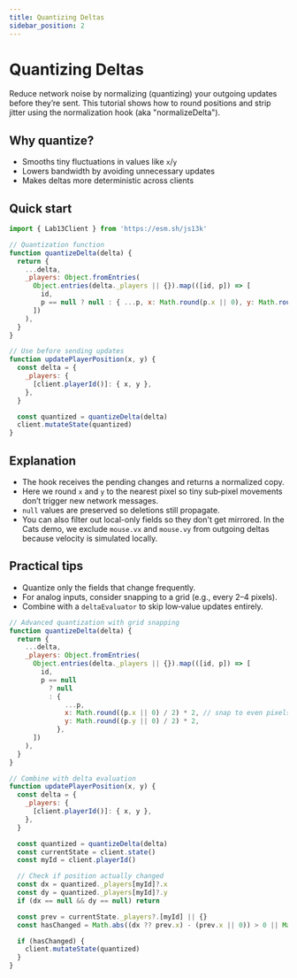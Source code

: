 ```yaml
---
title: Quantizing Deltas
sidebar_position: 2
---
```


# Quantizing Deltas

Reduce network noise by normalizing (quantizing) your outgoing updates before they’re sent. This tutorial shows how to round positions and strip jitter using the normalization hook (aka "normalizeDelta").

## Why quantize?

- Smooths tiny fluctuations in values like `x`/`y`
- Lowers bandwidth by avoiding unnecessary updates
- Makes deltas more deterministic across clients

## Quick start

```js
import { Lab13Client } from 'https://esm.sh/js13k'

// Quantization function
function quantizeDelta(delta) {
  return {
    ...delta,
    _players: Object.fromEntries(
      Object.entries(delta._players || {}).map(([id, p]) => [
        id,
        p == null ? null : { ...p, x: Math.round(p.x || 0), y: Math.round(p.y || 0) },
      ])
    ),
  }
}

// Use before sending updates
function updatePlayerPosition(x, y) {
  const delta = {
    _players: {
      [client.playerId()]: { x, y },
    },
  }

  const quantized = quantizeDelta(delta)
  client.mutateState(quantized)
}
```

## Explanation

- The hook receives the pending changes and returns a normalized copy.
- Here we round `x` and `y` to the nearest pixel so tiny sub‑pixel movements don’t trigger new network messages.
- `null` values are preserved so deletions still propagate.
- You can also filter out local-only fields so they don't get mirrored. In the Cats demo, we exclude `mouse.vx` and `mouse.vy` from outgoing deltas because velocity is simulated locally.

## Practical tips

- Quantize only the fields that change frequently.
- For analog inputs, consider snapping to a grid (e.g., every 2–4 pixels).
- Combine with a `deltaEvaluator` to skip low‑value updates entirely.

```js
// Advanced quantization with grid snapping
function quantizeDelta(delta) {
  return {
    ...delta,
    _players: Object.fromEntries(
      Object.entries(delta._players || {}).map(([id, p]) => [
        id,
        p == null
          ? null
          : {
              ...p,
              x: Math.round((p.x || 0) / 2) * 2, // snap to even pixels
              y: Math.round((p.y || 0) / 2) * 2,
            },
      ])
    ),
  }
}

// Combine with delta evaluation
function updatePlayerPosition(x, y) {
  const delta = {
    _players: {
      [client.playerId()]: { x, y },
    },
  }

  const quantized = quantizeDelta(delta)
  const currentState = client.state()
  const myId = client.playerId()

  // Check if position actually changed
  const dx = quantized._players[myId]?.x
  const dy = quantized._players[myId]?.y
  if (dx == null && dy == null) return

  const prev = currentState._players?.[myId] || {}
  const hasChanged = Math.abs((dx ?? prev.x) - (prev.x || 0)) > 0 || Math.abs((dy ?? prev.y) - (prev.y || 0)) > 0

  if (hasChanged) {
    client.mutateState(quantized)
  }
}
```
